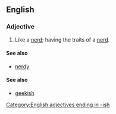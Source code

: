 ==English==

===Adjective===
{{en-adj}}

# Like a [[nerd]]; having the traits of a [[nerd]].

====See also====
* [[nerdy]]

====See also====
* [[geekish]]

[[Category:English adjectives ending in -ish]]